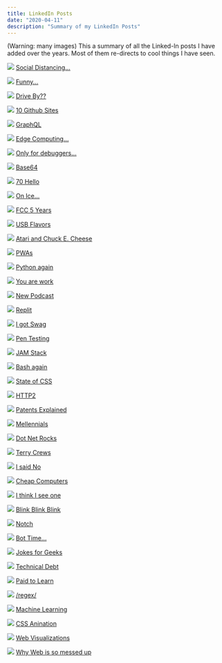 ```yaml
---
title: LinkedIn Posts
date: "2020-04-11"
description: "Summary of my LinkedIn Posts"
---
```


(Warning: many images) This a summary of all the Linked-In posts I have added over the years.  Most of them re-directs to cool things I have seen.


![](../assets/linkedin-posts__screenshot-043.png)
[Social Distancing...](https://www.dreamteee.com/campaigns/page/2/stores/engineer/software-engineer-social-distancing?retailProductCode=6369D664D7F4E3-42928AE583BE-GS0-TC0-BLK)

![](../assets/linkedin-posts__screenshot-042.png)
[Funny...](https://medium.com/javascript-in-plain-english/30-funny-code-comments-that-will-make-you-laugh-1c1b54d4ab00)

![](../assets/linkedin-posts__screenshot-041.png)
[Drive By??](https://www.forbes.com/sites/zakdoffman/2020/02/05/fbi-drive-by-hacking-warning-just-got-real-heres-how-this-malicious-new-threat-works/#13a302095017)

![](../assets/linkedin-posts__screenshot-040.png)
[10 Github Sites](https://medium.com/better-programming/10-awesome-github-repos-every-web-developer-should-know-15288c8533f1)

![](../assets/linkedin-posts__screenshot-039.png)
[GraphQL](https://www.youtube.com/watch?v=783ccP__No8)

![](../assets/linkedin-posts__screenshot-038.png)
[Edge Computing...](https://softwareengineeringdaily.com/2020/01/14/edge-computing-platform-with-jaromir-coufal/)

![](../assets/linkedin-posts__screenshot-037.png)
[Only for debuggers...](https://www.onlinegdb.com/)

![](../assets/linkedin-posts__screenshot-036.png)
[Base64](https://medium.com/swlh/powering-the-internet-with-base64-d823ec5df747)

![](../assets/linkedin-posts__screenshot-035.png)
[70 Hello](https://medium.com/javarevisited/70-years-of-hello-world-with-50-programming-languages-2400de893a97)

![](../assets/linkedin-posts__screenshot-034.png)
[On Ice...](https://lnkd.in/ekTeScP)

![](../assets/linkedin-posts__screenshot-033.png)
[FCC 5 Years](https://www.freecodecamp.org/news/the-future-of-freecodecamp-5-year-anniversary/)

![](../assets/linkedin-posts__screenshot-032.png)
[USB Flavors](https://www.freecodecamp.org/news/usb-c-port-explained-how-usb-type-c-is-different-and-how-fast-it-is/)

![](../assets/linkedin-posts__screenshot-031.png)
[Atari and Chuck E. Cheese](https://acquired.libsyn.com/season-5-episode-5-atari-with-nolan-bushnell)

![](../assets/linkedin-posts__screenshot-030.png)
[PWAs](https://ymedialabs.com/progressive-web-apps)

![](../assets/linkedin-posts__screenshot-029.png)
[Python again](https://www.youtube.com/playlist?list=PLlrxD0HtieHhS8VzuMCfQD4uJ9yne1mE6)

![](../assets/linkedin-posts__screenshot-028.png)
[You are work](https://humanparts.medium.com/you-are-your-work-and-thats-a-good-thing-4ac468505a2a)

![](../assets/linkedin-posts__screenshot-027.png)
[New Podcast](https://www.intelligencesquaredus.org/news/blog/discourse-disrupters-new-podcast-series)

![](../assets/linkedin-posts__screenshot-026.png)
[Replit](https://repl.it/)

![](../assets/linkedin-posts__screenshot-025.png)
[I got Swag](https://media-exp1.licdn.com/dms/image/C5622AQG0Rd-of3bzfQ/feedshare-shrink_2048_1536/0?e=1589414400&v=beta&t=3bLsDwjmG1MuKEuRw6YZ10NMp-U6j1aGwe8gN4e9I58)

![](../assets/linkedin-posts__screenshot-024.png)
[Pen Testing](https://youtu.be/3Kq1MIfTWCE)

![](../assets/linkedin-posts__screenshot-023.png)
[JAM Stack](https://blog.logrocket.com/the-best-static-websites-generators-compared-5f1f9eeeaf1a/)

![](../assets/linkedin-posts__screenshot-022.png)
[Bash again](https://www.linkedin.com/learning/learning-bash-scripting?isLearningSubscriber=true&trk=feed-share_course_title_learning&lipi=urn%3Ali%3Apage%3Ad_flagship3_profile_view_base_recent_activity_details_shares%3BLo2woTcdTi6Y4AkDMKWjyg%3D%3D&licu=urn%3Ali%3Acontrol%3Ad_flagship3_profile_view_base_recent_activity_details_shares-viewCourse&lici=yuwKUNXVqefuX5pt2OSo6g%3D%3D)

![](../assets/linkedin-posts__screenshot-021.png)
[State of CSS](https://2019.stateofcss.com/)

![](../assets/linkedin-posts__screenshot-020.png)
[HTTP2](https://blog.cloudflare.com/better-http-2-prioritization-for-a-faster-web/)

![](../assets/linkedin-posts__screenshot-019.png)
[Patents Explained](https://www.akimbo.me/blog/s-3-e-8-all-rights-reserved)

![](../assets/linkedin-posts__screenshot-018.png)
[Mellennials](https://www.linkedin.com/feed/update/urn:li:activity:6465153012187832320/?lipi=urn%3Ali%3Apage%3Ad_flagship3_profile_view_base_recent_activity_details_shares%3BLo2woTcdTi6Y4AkDMKWjyg%3D%3D)

![](../assets/linkedin-posts__screenshot-017.png)
[Dot Net Rocks](https://www.dotnetrocks.com/?show=1508)

![](../assets/linkedin-posts__screenshot-016.png)
[Terry Crews](https://tim.blog/2017/12/20/terry-crews-how-to-have-do-and-be-all-you-want/)

![](../assets/linkedin-posts__screenshot-015.png)
[I said No](https://lnkd.in/eApnB-p)

![](../assets/linkedin-posts__screenshot-014.png)
[Cheap Computers](https://www.anandtech.com/show/12037/cheap-supercomputers-lanl-has-750node-raspberry-pi-development-clusters)

![](../assets/linkedin-posts__screenshot-013.png)
[I think I see one](https://lnkd.in/ekcD4Ka)

![](../assets/linkedin-posts__screenshot-012.png)
[Blink Blink Blink](https://css-tricks.com/look-back-history-css/)

![](../assets/linkedin-posts__screenshot-011.png)
[Notch](https://medium.com/the-mission/iphone-x-top-notch-204e9284f54a)

![](../assets/linkedin-posts__screenshot-010.png)
[Bot Time...](https://medium.com/fast-company/i-built-a-bot-to-apply-to-thousands-of-jobs-at-once-heres-what-i-learned-46ece659593e)

![](../assets/linkedin-posts__screenshot-009.png)
[Jokes for Geeks](https://hackernoon.com/jokes-programmers-will-understand-23d484d8bef8)

![](../assets/linkedin-posts__screenshot-008.png)
[Technical Debt](https://medium.freecodecamp.org/tame-your-tech-debt-by-refactoring-more-often-fcc34dd24a33)

![](../assets/linkedin-posts__screenshot-007.png)
[Paid to Learn](https://medium.com/@michaelmangial1/the-best-way-to-learn-development-skills-while-getting-paid-in-the-process-a31bfb138287?source=email-f9f2ea2b1d81-1497958095082-digest.reader------0-38&sectionName=top)

![](../assets/linkedin-posts__screenshot-006.png)
[/regex/](http://emailregex.com/)

![](../assets/linkedin-posts__screenshot-005.png)
[Machine Learning](http://www.r2d3.us/visual-intro-to-machine-learning-part-1)

![](../assets/linkedin-posts__screenshot-004.png)
[CSS Anination](https://daneden.github.io/animate.css)

![](../assets/linkedin-posts__screenshot-002.png)
[Web Visualizations](https://www.youtube.com/watch?v=sBzRwzY7G-k)

![](../assets/linkedin-posts__screenshot-001.png)
[Why Web is so messed up](https://medium.freecodecamp.com/a-roadmap-to-becoming-a-web-developer-in-2017-b6ac3dddd0cf)
